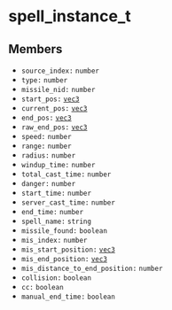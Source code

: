# spell_instance_t

## Members

- `source_index:` `number`
- `type:` `number`
- `missile_nid:` `number`
- `start_pos:` [`vec3`](/structs/vec3)
- `current_pos:` [`vec3`](/structs/vec3)
- `end_pos:` [`vec3`](/structs/vec3)
- `raw_end_pos:` [`vec3`](/structs/vec3)
- `speed:` `number`
- `range:` `number`
- `radius:` `number`
- `windup_time:` `number`
- `total_cast_time:` `number`
- `danger:` `number`
- `start_time:` `number`
- `server_cast_time:` `number`
- `end_time:` `number`
- `spell_name:` `string`
- `missile_found:` `boolean`
- `mis_index:` `number`
- `mis_start_position:` [`vec3`](/structs/vec3)
- `mis_end_position:` [`vec3`](/structs/vec3)
- `mis_distance_to_end_position:` `number`
- `collision:` `boolean`
- `cc:` `boolean`
- `manual_end_time:` `boolean`
